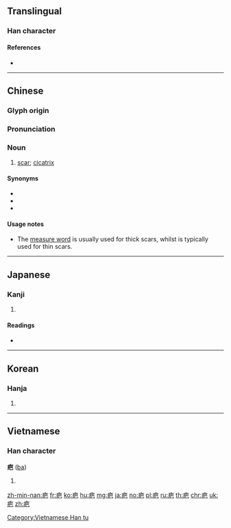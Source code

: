 ==Translingual==

===Han character===
{{Han char|rn=104|rad=疒|as=04|sn=9|four=00117|canj=KAU|ids=⿸疒巴}}

====References====
* {{Han ref|kx=0769.310|dkj=22051|dj=1180.050|hdz=42664.010|uh=75A4|ud=30116|bh=ACCD|bd=44237}}

----

==Chinese==
{{zh-forms}}

===Glyph origin===
{{Han etym}}

===Pronunciation===
{{zh-pron
|m=bā
|c=baa1
|h=pfs=pâ
|md=
|mn=pa
|w=
|mc=
|oc=y
|cat=n
}}

===Noun===
{{zh-noun}}

# [[scar]]; [[cicatrix]] {{zh-mw|m:道|m:條}}

====Synonyms====
* {{zh-l|疤痕|tr=bāhén}}
* {{zh-l|傷疤|tr=shāngbā}}
* {{zh-l|傷痕|tr=shānghén}}

====Usage notes====
* The [[measure word]] {{zh-l|道|tr=dào}} is usually used for thick scars, whilst {{zh-l|條|tr=tiáo}} is typically used for thin scars.

----

==Japanese==

===Kanji===
{{ja-kanji|grade=|rs=疒04}}

# {{defn|lang=ja|sort=疒04}}

====Readings====
* {{ja-readings|on=[[は]] (ha), [[へ]] (he)|kun=[[やまい]] (yamai)|nanori=}}

----

==Korean==

===Hanja===
{{ko-hanja|hangeul=파|eumhun=|rv=pa|mr=p'a|y=pha}}

# {{defn|lang=ko|sort=疒04}}

----

==Vietnamese==

===Han character===
'''疤''' ([[ba]])

# {{defn|lang=vi}}

[[Category:Vietnamese Han tu]]

[[zh-min-nan:疤]]
[[fr:疤]]
[[ko:疤]]
[[hu:疤]]
[[mg:疤]]
[[ja:疤]]
[[no:疤]]
[[pl:疤]]
[[ru:疤]]
[[th:疤]]
[[chr:疤]]
[[uk:疤]]
[[zh:疤]]